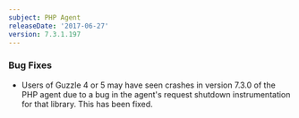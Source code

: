 ```yaml
---
subject: PHP Agent
releaseDate: '2017-06-27'
version: 7.3.1.197
---
```


### Bug Fixes

* Users of Guzzle 4 or 5 may have seen crashes in version 7.3.0 of the PHP agent due to a bug in the agent's request shutdown instrumentation for that library. This has been fixed.
